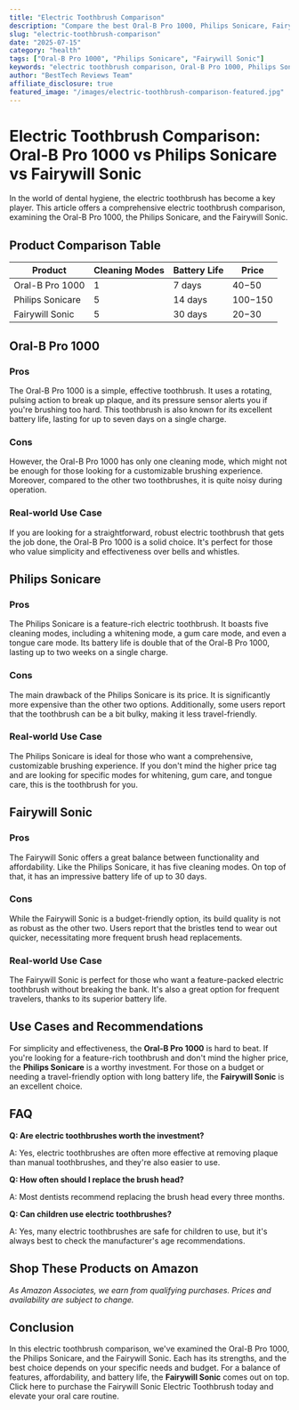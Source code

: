 ```yaml
---
title: "Electric Toothbrush Comparison"
description: "Compare the best Oral-B Pro 1000, Philips Sonicare, Fairywill Sonic and more. Find the perfect health with our detailed reviews and recommendations."
slug: "electric-toothbrush-comparison"
date: "2025-07-15"
category: "health"
tags: ["Oral-B Pro 1000", "Philips Sonicare", "Fairywill Sonic"]
keywords: "electric toothbrush comparison, Oral-B Pro 1000, Philips Sonicare, Fairywill Sonic"
author: "BestTech Reviews Team"
affiliate_disclosure: true
featured_image: "/images/electric-toothbrush-comparison-featured.jpg"
---
```


# Electric Toothbrush Comparison: <ProductLink productName="Oral-B Pro 1000">Oral-B Pro 1000</ProductLink> vs Philips Sonicare vs Fairywill Sonic

In the world of dental hygiene, the electric toothbrush has become a key player. This article offers a comprehensive electric toothbrush comparison, examining the <ProductLink productName="Oral-B Pro 1000">Oral-B Pro 1000</ProductLink>, the Philips Sonicare, and the Fairywill Sonic. 

## Product Comparison Table

| Product | Cleaning Modes | Battery Life | Price |
|---------|----------------|--------------|-------|
| <ProductLink productName="Oral-B Pro 1000">Oral-B Pro 1000</ProductLink> | 1 | 7 days | $40-$50 |
| Philips Sonicare | 5 | 14 days | $100-$150 |
| Fairywill Sonic | 5 | 30 days | $20-$30 |

## <ProductLink productName="Oral-B Pro 1000">Oral-B Pro 1000</ProductLink>

### Pros
The <ProductLink productName="Oral-B Pro 1000">Oral-B Pro 1000</ProductLink> is a simple, effective toothbrush. It uses a rotating, pulsing action to break up plaque, and its pressure sensor alerts you if you're brushing too hard. This toothbrush is also known for its excellent battery life, lasting for up to seven days on a single charge.

### Cons
However, the <ProductLink productName="Oral-B Pro 1000">Oral-B Pro 1000</ProductLink> has only one cleaning mode, which might not be enough for those looking for a customizable brushing experience. Moreover, compared to the other two toothbrushes, it is quite noisy during operation.

### Real-world Use Case
If you are looking for a straightforward, robust electric toothbrush that gets the job done, the <ProductLink productName="Oral-B Pro 1000">Oral-B Pro 1000</ProductLink> is a solid choice. It's perfect for those who value simplicity and effectiveness over bells and whistles.

## <ProductLink productName="Philips Sonicare">Philips Sonicare</ProductLink>

### Pros
The <ProductLink productName="Philips Sonicare">Philips Sonicare</ProductLink> is a feature-rich electric toothbrush. It boasts five cleaning modes, including a whitening mode, a gum care mode, and even a tongue care mode. Its battery life is double that of the <ProductLink productName="Oral-B Pro 1000">Oral-B Pro 1000</ProductLink>, lasting up to two weeks on a single charge.

### Cons
The main drawback of the Philips Sonicare is its price. It is significantly more expensive than the other two options. Additionally, some users report that the toothbrush can be a bit bulky, making it less travel-friendly.

### Real-world Use Case
The <ProductLink productName="Philips Sonicare">Philips Sonicare</ProductLink> is ideal for those who want a comprehensive, customizable brushing experience. If you don't mind the higher price tag and are looking for specific modes for whitening, gum care, and tongue care, this is the toothbrush for you.

## <ProductLink productName="Fairywill Sonic">Fairywill Sonic</ProductLink>

### Pros
The <ProductLink productName="Fairywill Sonic">Fairywill Sonic</ProductLink> offers a great balance between functionality and affordability. Like the <ProductLink productName="Philips Sonicare">Philips Sonicare</ProductLink>, it has five cleaning modes. On top of that, it has an impressive battery life of up to 30 days.

### Cons
While the <ProductLink productName="Fairywill Sonic">Fairywill Sonic</ProductLink> is a budget-friendly option, its build quality is not as robust as the other two. Users report that the bristles tend to wear out quicker, necessitating more frequent brush head replacements.

### Real-world Use Case
The <ProductLink productName="Fairywill Sonic">Fairywill Sonic</ProductLink> is perfect for those who want a feature-packed electric toothbrush without breaking the bank. It's also a great option for frequent travelers, thanks to its superior battery life.

## Use Cases and Recommendations

For simplicity and effectiveness, the **<ProductLink productName="Oral-B Pro 1000">Oral-B Pro 1000</ProductLink>** is hard to beat. If you're looking for a feature-rich toothbrush and don't mind the higher price, the **<ProductLink productName="Philips Sonicare">Philips Sonicare</ProductLink>** is a worthy investment. For those on a budget or needing a travel-friendly option with long battery life, the **<ProductLink productName="Fairywill Sonic">Fairywill Sonic</ProductLink>** is an excellent choice.

## FAQ

**Q: Are electric toothbrushes worth the investment?**

A: Yes, electric toothbrushes are often more effective at removing plaque than manual toothbrushes, and they're also easier to use.

**Q: How often should I replace the brush head?**

A: Most dentists recommend replacing the brush head every three months.

**Q: Can children use electric toothbrushes?**

A: Yes, many electric toothbrushes are safe for children to use, but it's always best to check the manufacturer's age recommendations.


## Shop These Products on Amazon

<div style={{display: "flex", gap: "1rem", flexWrap: "wrap", margin: "2rem 0"}}>
  <AmazonButton productName="Oral-B Pro 1000" />
  <AmazonButton productName="Philips Sonicare" />
  <AmazonButton productName="Fairywill Sonic" />
</div>

*As Amazon Associates, we earn from qualifying purchases. Prices and availability are subject to change.*

## Conclusion

In this electric toothbrush comparison, we've examined the <ProductLink productName="Oral-B Pro 1000">Oral-B Pro 1000</ProductLink>, the Philips Sonicare, and the Fairywill Sonic. Each has its strengths, and the best choice depends on your specific needs and budget. For a balance of features, affordability, and battery life, the **<ProductLink productName="Fairywill Sonic">Fairywill Sonic</ProductLink>** comes out on top. Click here to purchase the Fairywill Sonic Electric Toothbrush today and elevate your oral care routine.
